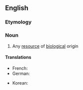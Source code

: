 ==English==

===Etymology===
{{prefix|bio|resource|lang=en}}

===Noun===
{{en-noun}}

# Any [[resource]] of [[biological]] origin

====Translations====
{{trans-top|resource of biological origin}}
* French: {{t+|fr|bioressource|f}}
* German: {{t|de|Bioressource|f}}
{{trans-mid}}
* Korean: {{t|ko|생물자원}}
{{trans-bottom}}